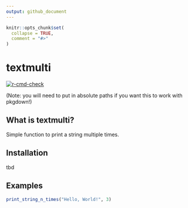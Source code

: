 ```yaml
---
output: github_document
---
```


<!-- Please do not edit README.md, but edit README.Rmd instead. -->

```r
knitr::opts_chunk$set(
  collapse = TRUE,
  comment = "#>"
)
```

# textmulti

<!-- badges: start -->

[![r-cmd-check](../../workflows/r-cmd-check/badge.svg)](../../actions/workflows/r-cmd-check.yml)

<!-- badges: end -->
(Note: you will need to put in absolute paths if you want this to work with pkgdown!)

## What is textmulti?
Simple function to print a string multiple times.

## Installation
tbd

## Examples

```r
print_string_n_times("Hello, World!", 3)
```
